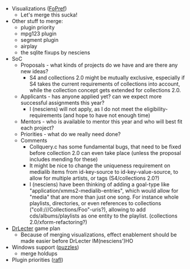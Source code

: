 * Visualizations ([[User:Ypnos|FoPref]])
** Let's merge this sucka!
* Other stuff to merge:
** plugin priority 
** mpg123 plugin
** segment plugin
** airplay
** the sqlite fixups by nesciens
* SoC
** Proposals - what kinds of projects do we have and are there any new ideas?
*** S4 and collections 2.0 might be mutually exclusive, especially if S4 takes the current requirements of collections into account, while the collection concept gets extended for collections 2.0.
** Applicants - has anyone applied yet? can we expect more successful assignments this year?
*** I (nesciens) will not apply, as I do not meet the eligibility-requirements (and hope to have not enough time)
** Mentors - who is available to mentor this year and who will best fit each project?
** Priorities - what do we really need done?
** Comments
*** Collquery.c has some fundamental bugs, that need to be fixed before collection 2.0 can even take place (unless the proposal includes mending for these)
*** It might be nice to change the uniqueness requirement on medialib items from id-key-source to id-key-value-source, to allow for multiple artists, or tags (S4/collections 2.0?)
*** I (nesciens) have been thinking of adding a goal-type like "application/xmms2-medialib-entries", which would allow for "media" that are more than just one song. For instance whole playlists, directories, or even references to collections ("coll:///Collections/Foo"-uris?), allowing to add cds/albums/playlists as one entity to the playlist. (collections 2.0/xform-refactoring?)
* [[Release:DrLecter|DrLecter]] game plan
** Because of merging visualizations, effect enablement should be made easier before DrLecter IM(nesciens')HO
* Windows support ([[User:Puzzles|puzzles]])
** merge holdups
* Plugin priorities ([[User:rafl|rafl]])